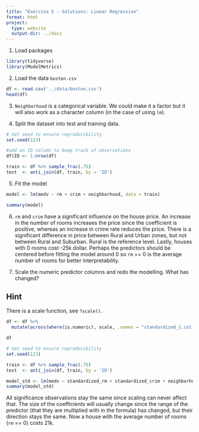 ```yaml
---
title: "Exercise 5 - Solutions: Linear Regression"
format: html
project:
  type: website
  output-dir: ../docs
---
```


1. Load packages

```r
library(tidyverse)
library(ModelMetrics)
```


2. Load the data `boston.csv` 

```r
df <- read.csv('../data/boston.csv')
head(df)
```

3. `Neighborhood` is a categorical variable. We could make it a factor but it will also work as a character column (in the case of using `lm`). 

4. Split the dataset into test and training data.

```r
# Set seed to ensure reproducibility
set.seed(123)  

#add an ID column to keep track of observations
df$ID <- 1:nrow(df)

train <- df %>% sample_frac(.75)
test  <- anti_join(df, train, by = 'ID') 
```

5. Fit the model

```r
model <- lm(medv ~ rm + crim + neighborhood, data = train)
```

```r
summary(model)
```

6. `rm` and `crim` have a significant influence on the house price. An increase in the number of rooms increases the price since the coefficient is positive, whereas an increase in crime rate reduces the price. There is a significant difference in price between Rural and Urban zones, but not between Rural and Suburban. Rural is the reference level. Lastly, houses with 0 rooms cost -25k dollar. Perhaps the predictors should be centered before fitting the model around 0 so `rm` == 0 is the average number of rooms for better interpretability. 

7. Scale the numeric predictor columns and redo the modelling. What has changed?

::: {.callout-tip collapse="true"}
## Hint
There is a scale function, see `?scale()`.
:::


```r
df <- df %>%
  mutate(across(where(is.numeric), scale, .names = "standardized_{.col}"))

df
```

```r
# Set seed to ensure reproducibility
set.seed(123)  

train <- df %>% sample_frac(.75)
test  <- anti_join(df, train, by = 'ID') 
```


```r
model_std <- lm(medv ~ standardized_rm + standardized_crim + neighborhood, data = train)
summary(model_std)
```

All significance observations stay the same since scaling can never affect that. The size of the coefficients will usually change since the range of the predictor (that they are multiplied with in the formula) has changed, but their direction stays the same. Now a house with the average number of rooms (`rm` == 0) costs 21k. 

